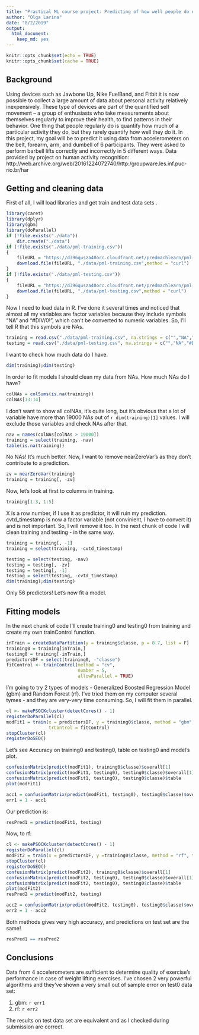 ```yaml
---
title: "Practical ML course project: Predicting of how well people do exercises"
author: "Olga Larina"
date: "8/2/2019"
output: 
  html_document: 
    keep_md: yes
---
```


```r
knitr::opts_chunk$set(echo = TRUE)
knitr::opts_chunk$set(cache = TRUE)
```

## Background
Using devices such as Jawbone Up, Nike FuelBand, and Fitbit it is now possible to collect a large amount of data about personal activity relatively inexpensively. These type of devices are part of the quantified self movement – a group of enthusiasts who take measurements about themselves regularly to improve their health, to find patterns in their behavior. One thing that people regularly do is quantify how much of a particular activity they do, but they rarely quantify how well they do it. In this project, my goal will be to predict it using data from accelerometers on the belt, forearm, arm, and dumbell of 6 participants. They were asked to perform barbell lifts correctly and incorrectly in 5 different ways. Data provided by project on human activity recognition: http://web.archive.org/web/20161224072740/http:/groupware.les.inf.puc-rio.br/har

## Getting and cleaning data
First of all, I will load libraries and get train and test data sets    .
```r
library(caret)
library(dplyr)
library(gbm)
library(doParallel)
if (!file.exists("./data"))
    dir.create("./data")
if (!file.exists("./data/pml-training.csv"))
{
    fileURL = "https://d396qusza40orc.cloudfront.net/predmachlearn/pml-training.csv"
    download.file(fileURL, "./data/pml-training.csv",method = "curl")
}
if (!file.exists("./data/pml-testing.csv"))
{
    fileURL = "https://d396qusza40orc.cloudfront.net/predmachlearn/pml-testing.csv"
    download.file(fileURL, "./data/pml-testing.csv",method = "curl")
}
```
Now I need to load data in R. I've done it several times and noticed that almost all
my variables are factor variables because they include symbols "NA" and "#DIV/0!",
which can't be converted to numeric variables. So, I'll tell R that this symbols
are NAs.
```r
training = read.csv("./data/pml-training.csv", na.strings = c("","NA","#DIV/0!"))
testing = read.csv("./data/pml-testing.csv", na.strings = c("","NA","#DIV/0!"))
```
I want to check how much data do I have.
```r
dim(training);dim(testing)
```
In order to fit models I should clean my data from NAs. How much NAs do I have?
```r
colNAs = colSums(is.na(training))
colNAs[13:14]
```
I don't want to show all colNAs, it's quite long, but it's obvious that a lot of
variable have more than 19000 NAs out of `r dim(training)[1]` values. I will exclude
those variables and check NAs after that.
```r
nav = names(colNAs[colNAs > 19000])
training = select(training, -nav)
table(is.na(training))
```
No NAs! It's much better. Now, I want to remove nearZeroVar's as they don't contribute
to a prediction.
```r
zv = nearZeroVar(training)
training = training[, -zv]
```
Now, let's look at first to columns in training.
```r
training[1:3, 1:5]
```
X is a row number, if I use it as predictor, it will ruin my prediction. cvtd_timestamp
is now a factor variable (not convinient, I have to convert it) and is not important. So,
I will remove it too. In the next chunk of code I will clean training and testing - in the
same way.
```r
training = training[, -1]
training = select(training, -cvtd_timestamp)

testing = select(testing, -nav)
testing = testing[, -zv]
testing = testing[, -1]
testing = select(testing, -cvtd_timestamp)
dim(training);dim(testing)
```
Only 56 predictors! Let's now fit a model.

## Fitting models
In the next chunk of code I'll create training0 and testing0 from training and create
my own trainControl function.
```r
inTrain = createDataPartition(y = training$classe, p = 0.7, list = F)
training0 = training[inTrain,]
testing0 = training[-inTrain,]
predictorsDF = select(training0, -"classe")
fitControl <- trainControl(method = "cv",
                           number = 5,
                           allowParallel = TRUE)
```
I'm going to try 2 types of models - Generalized Boosted Regression Model (gbm) and
Random Forest (rf). I've tried them on my computer several tymes - and they are
very-very time consuming. So, I will fit them in parallel.
```r
cl <- makePSOCKcluster(detectCores() - 1)
registerDoParallel(cl)
modFit1 = train(x = predictorsDF, y = training0$classe, method = "gbm", verbose = F,
                trControl = fitControl)
stopCluster(cl)
registerDoSEQ()
```
Let's see Accuracy on training0 and testing0, table on testing0 and model's plot.
```r
confusionMatrix(predict(modFit1), training0$classe)$overall[1]
confusionMatrix(predict(modFit1, testing0), testing0$classe)$overall[1]
confusionMatrix(predict(modFit1, testing0), testing0$classe)$table
plot(modFit1)
```
```r
acc1 = confusionMatrix(predict(modFit1, testing0), testing0$classe)$overall[1]
err1 = 1 - acc1
```
Our prediction is:
```r
resPred1 = predict(modFit1, testing)
```
Now, to rf:
```r
cl <- makePSOCKcluster(detectCores() - 1)
registerDoParallel(cl)
modFit2 = train(x = predictorsDF, y =training0$classe, method = "rf", trControl = fitControl)
stopCluster(cl)
registerDoSEQ()
confusionMatrix(predict(modFit2), training0$classe)$overall[1]
confusionMatrix(predict(modFit2, testing0), testing0$classe)$overall[1]
confusionMatrix(predict(modFit2, testing0), testing0$classe)$table
plot(modFit2)
resPred2 = predict(modFit2, testing)
```
```r
acc2 = confusionMatrix(predict(modFit2, testing0), testing0$classe)$overall[1]
err2 = 1 - acc2
```
Both methods gives very high accuracy, and predictions on test set are the same!
```r
resPred1 == resPred2
```

## Conclusions
Data from 4 accelerometers are sufficient to determine quality of exercise's performance
in case of weight lifting exercises. I've chosen 2 very powerful algorithms and they've
shown a very small out of sample error on test0 data set:

1. gbm: `r err1`
2. rf: `r err2`

The results on test data set are equivalent and as I checked during submission are correct.